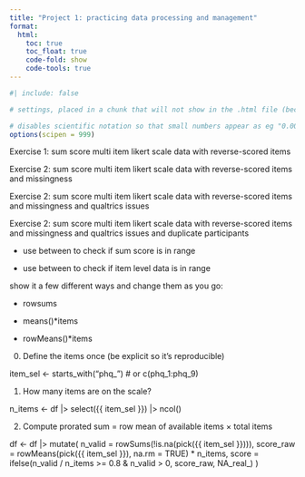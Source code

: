```yaml
---
title: "Project 1: practicing data processing and management"
format:
  html:
    toc: true
    toc_float: true
    code-fold: show
    code-tools: true
---
```


```r
#| include: false

# settings, placed in a chunk that will not show in the .html file (because include=FALSE) 

# disables scientific notation so that small numbers appear as eg "0.00001" rather than "1e-05"
options(scipen = 999)  

```

Exercise 1: sum score multi item likert scale data with reverse-scored items

Exercise 2: sum score multi item likert scale data with reverse-scored items and missingness

Exercise 2: sum score multi item likert scale data with reverse-scored items and missingness and qualtrics issues

Exercise 2: sum score multi item likert scale data with reverse-scored items and missingness and qualtrics issues and duplicate participants

-   use between to check if sum score is in range

-   use between to check if item level data is in range

show it a few different ways and change them as you go:

-   rowsums

-   means()\*items

-   rowMeans()\*items

0) Define the items once (be explicit so it's reproducible)

item_sel \<- starts_with("phq\_") \# or c(phq_1:phq_9)

1) How many items are on the scale?

n_items \<- df \|\> select({{ item_sel }}) \|\> ncol()

2) Compute prorated sum = row mean of available items × total items

df \<- df \|\> mutate( n_valid = rowSums(!is.na(pick({{ item_sel }}))), score_raw = rowMeans(pick({{ item_sel }}), na.rm = TRUE) \* n_items, score = ifelse(n_valid / n_items \>= 0.8 & n_valid \> 0, score_raw, NA_real\_) )
